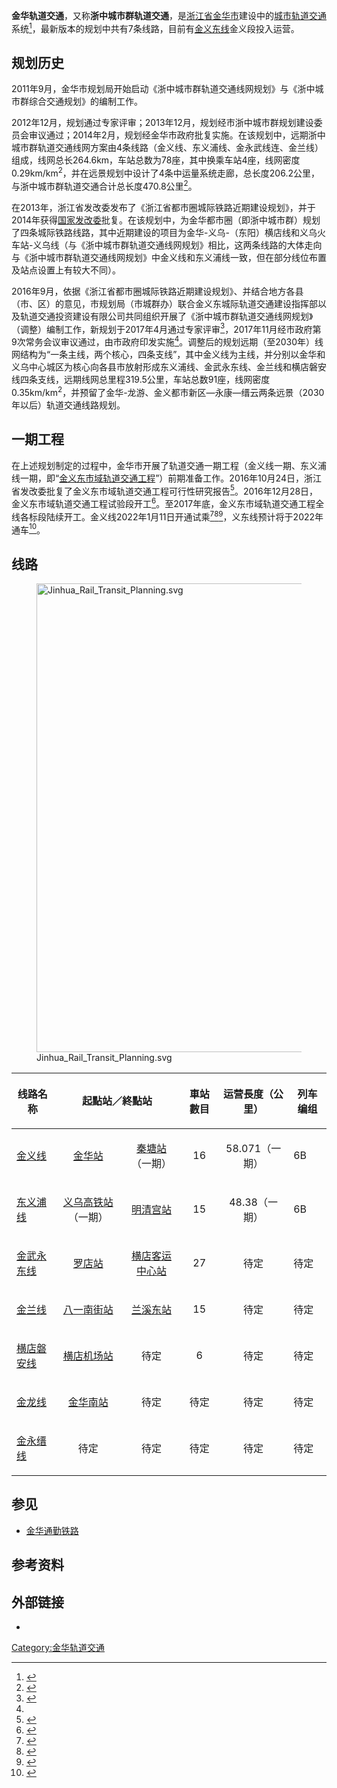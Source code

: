 {{not|金华通勤铁路}}
{{noteTA
|G1 =Transport}}
{{浙江未来建设}}
{{Infobox public transit
|rail_name=金华轨道交通
|banner_color=
|sec_banner_color=
|third_banner_color=
|logo_filename= 金华轨道交通.png
|image= 20220206 金华轨道交通集团总部大楼.jpg
|image_width=
|logo_note=
|code_name=
|locale={{CHN}}[[浙江省|浙江省]][[金华市|金华市]]（地级市）
|service_type=[[城市軌道交通系統|城市軌道交通系統]]
| began_operation = {{Start date and age|2022|01|11}}
|end_operation=
|operation_note=
|system_length={{Convert|58.071|km|mi|0}}
|total_length={{Convert|319.5|km|mi|0}}
|lines=[[金华轨道交通金义东线|金义东线]]
|stations=
|route_title=線路
|main_route=
|secondary_route=
|branch_route=
|main_stations=
|ridership=
|fleet_size=
|track_gauge={{standard gauge}}
|operator=金华市轨道交通集团有限公司<ref>{{cite web|url=http://www.jhrailtransit.com/25.html|title=公司简介|work=金华轨道交通|date=2017-02-06|access-date=2022-04-04|archive-date=2022-04-03|archive-url=https://web.archive.org/web/20220402153609/http://www.jhmtr.net/companyProfile/|dead-url=no}}</ref>
|franchise=
|hq=[[浙江省|浙江省]][[金华市|金华市]][[金东区|金东区]]二环东路和李渔东路交叉口金华轨道大厦<ref>{{cite news|title=【轨道集团】新起点 新征程 新气象 市轨道交通集团举行轨道大厦搬迁暨揭牌仪式|url=http://gzw.jinhua.gov.cn/art/2022/1/10/art_1229096128_58706210.html|work=金华市国有资产监督管理委员会|date=2022-01-10}}</ref>
|key_person=
|website={{url|http://www.jhmtr.net/}}
}}
'''金华轨道交通'''，又称'''浙中城市群轨道交通'''，是[[浙江省|浙江省]][[金华市|金华市]]建设中的[[城市轨道交通|城市轨道交通]]系统<ref name="#1">{{cite web|url=http://www.jhup.gov.cn/yggh/cxgh/ghphgb/201712/t20171222_1822942_1.html|title=浙中城市群轨道交通线网规划（调整）|publisher=金华市规划局|date=2017-12-14|accessdate=2018-02-03|language=zh-cn|archive-url=https://web.archive.org/web/20180203181302/http://www.jhup.gov.cn/yggh/cxgh/ghphgb/201712/t20171222_1822942_1.html|archive-date=2018-02-03|dead-url=yes}}</ref>，最新版本的规划中共有7条线路，目前有[[金华轨道交通金义东线|金义东线]]金义段投入运营。

==规划历史==
2011年9月，金华市规划局开始启动《浙中城市群轨道交通线网规划》与《浙中城市群综合交通规划》的编制工作。

2012年12月，规划通过专家评审；2013年12月，规划经市浙中城市群规划建设委员会审议通过；2014年2月，规划经金华市政府批复实施。在该规划中，远期浙中城市群轨道交通线网方案由4条线路（金义线、东义浦线、金永武线连、金兰线）组成，线网总长264.6km，车站总数为78座，其中换乘车站4座，线网密度0.29km/km<sup>2</sup>，并在远景规划中设计了4条中运量系统走廊，总长度206.2公里，与浙中城市群轨道交通合计总长度470.8公里<ref>{{cite web|title=浙中城市群轨道交通线网规划|url=http://www.jhup.gov.cn/art/2015/2/3/art_8190_497807.html|date=2015-02-03|accessdate=2018-02-03|publisher=金华市规划局|deadurl=yes|archiveurl=https://web.archive.org/web/20170108005353/http://www.jhup.gov.cn/art/2015/2/3/art_8190_497807.html|archivedate=2017-01-08}}</ref>。

在2013年，浙江省发改委发布了《浙江省都市圈城际铁路近期建设规划》，并于2014年获得[[国家发改委|国家发改委]]批复。在该规划中，为金华都市圈（即浙中城市群）规划了四条城际铁路线路，其中近期建设的项目为金华-义乌-（东阳）横店线和义乌火车站-义乌线（与《浙中城市群轨道交通线网规划》相比，这两条线路的大体走向与《浙中城市群轨道交通线网规划》中金义线和东义浦线一致，但在部分线位布置及站点设置上有较大不同）。

2016年9月，依据《浙江省都市圈城际铁路近期建设规划》、并结合地方各县（市、区）的意见，市规划局（市城群办）联合金义东城际轨道交通建设指挥部以及轨道交通投资建设有限公司共同组织开展了《浙中城市群轨道交通线网规划》（调整）编制工作，新规划于2017年4月通过专家评审<ref>{{cite web|title=浙中城市群轨道交通线网规划（调整）方案公示|url=http://www.jhup.gov.cn/yggh/cxgh/ghpqgszqyj/201704/t20170428_983595_1.html|date=2017-04-28|accessdate=2018-02-03|publisher=金华市规划局|archive-url=https://web.archive.org/web/20180203181132/http://www.jhup.gov.cn/yggh/cxgh/ghpqgszqyj/201704/t20170428_983595_1.html|archive-date=2018-02-03|dead-url=yes}}</ref>，2017年11月经市政府第9次常务会议审议通过，由市政府印发实施<ref name="#1"/>。调整后的规划远期（至2030年）线网结构为“一条主线，两个核心，四条支线”，其中金义线为主线，并分别以金华和义乌中心城区为核心向各县市放射形成东义浦线、金武永东线、金兰线和横店磐安线四条支线，远期线网总里程319.5公里，车站总数91座，线网密度0.35km/km<sup>2</sup>，并预留了金华-龙游、金义都市新区—永康—缙云两条远景（2030年以后）轨道交通线路规划。

==一期工程==
{{main|金华轨道交通金义东线}}
在上述规划制定的过程中，金华市开展了轨道交通一期工程（金义线一期、东义浦线一期，即“[[金华轨道交通金义东线|金义东市域轨道交通工程]]”）前期准备工作。2016年10月24日，浙江省发改委批复了金义东市域轨道交通工程可行性研究报告<ref>{{cite news|title=金义东市域轨道交通项目今日开工|url=http://www.jinhua.gov.cn/art/2016/12/28/art_20_865322.html|publisher=金华日报|date=2016-12-28|deadurl=yes|archiveurl=https://web.archive.org/web/20170108003004/http://www.jinhua.gov.cn/art/2016/12/28/art_20_865322.html|archivedate=2017-01-08|accessdate=2017-01-07}}</ref>。2016年12月28日，金义东市域轨道交通工程试验段开工<ref>{{cite news|title=金义东市域轨道交通项目动工 打造一小时交通圈|url=http://csj.xinhuanet.com/2016-12/29/c_135941037.htm|date=2016-12-29|publisher=钱江晚报|access-date=2017-01-07|archive-url=https://web.archive.org/web/20170108003138/http://csj.xinhuanet.com/2016-12/29/c_135941037.htm|archive-date=2017-01-08|dead-url=yes}}</ref>。至2017年底，金义东市域轨道交通工程全线各标段陆续开工。金义线2022年1月11日开通试乘<ref name=jinyi>{{cite web|url=https://www.jhnews.com.cn/xw/sh/202103/t20210304_399784.shtml|date=2021-03-04|title=轨道金义线车站全线进入装修}}</ref><ref name="test">{{cite news|title=金义东市域轨道交通项目今日开工|url=http://www.jhnews.com.cn/2016/1227/724630.shtml|publisher=金华新闻网|date=2016-12-27|access-date=2017-11-11|archive-url=https://web.archive.org/web/20171201041530/http://www.jhnews.com.cn/2016/1227/724630.shtml|archive-date=2017-12-01|dead-url=yes}}</ref><ref name=testride>{{cite web|url=http://www.jinhua.gov.cn/art/2022/1/12/art_1229160389_60228972.html|date=2022-01-12|title=金义东市域轨道交通金义段开通试乘|work=金华日报}}</ref>，义东线预计将于2022年通车<ref name=yidong>{{cite news|title=轨道交通义东线西段实现洞通|url=http://www.jinhua.gov.cn/art/2021/3/9/art_1229159979_59763700.html|work=金华日报|publisher=金华市人民政府|date=2021-03-09}}</ref>。

==线路==
[[File:Jinhua_Rail_Transit_Planning.svg|750px]]
{| class="wikitable sortable" align="center" style="margin: 0px auto; border-collapse: collapse;"
|-
! class="unsortable"|线路名称 
! class="unsortable" colspan="2" style="line-height:1.05"|起點站／終點站 
! 車站數目 
! 运营長度（公里）
! 列车编组 
! 开通日期
|-
![[金义东城际轨道交通|金义线]]
|style="text-align:center;"|[[金华站|金华站]]|| style="text-align:center;"|[[秦塘站|秦塘站]]（一期）|| style="text-align:center;"| 16 ||style="text-align:center;"|  58.071（一期）|| 6B ||style="text-align:center;"|2022年1月11日
|-
![[金义东城际轨道交通|东义浦线]]
|style="text-align:center;"|[[义乌高铁站_(金华轨道交通)|义乌高铁站]]（一期）||style="text-align:center;"|[[明清宫站|明清宫站]]|| style="text-align:center;"| 15 || style="text-align:center;"| 48.38（一期） || 6B||style="text-align:center;"|预计2022年7月
|-
![[金武永东线|金武永东线]]
|style="text-align:center;"|[[罗店站_(金华市)|罗店站]]||style="text-align:center;"|[[横店客运中心站|横店客运中心站]]||style="text-align:center;"| 27 || style="text-align:center;"| 待定 ||待定
|-
![[金兰线|金兰线]]
|style="text-align:center;"|[[八一南街站|八一南街站]]||style="text-align:center;"|[[兰溪东站|兰溪东站]]||style="text-align:center;"| 15 || style="text-align:center;"| 待定 ||待定
|-
![[横店磐安线|横店磐安线]]
|style="text-align:center;"|[[横店机场站|横店机场站]]||style="text-align:center;"|待定||style="text-align:center;"| 6 || style="text-align:center;"| 待定 ||待定
|-
![[金龙线|金龙线]]
|style="text-align:center;"|[[金华南站|金华南站]]||style="text-align:center;"|待定||style="text-align:center;"| 待定 || style="text-align:center;"| 待定 ||待定
|-
![[金永缙线|金永缙线]]
|style="text-align:center;"|待定||style="text-align:center;"|待定||style="text-align:center;"| 待定 || style="text-align:center;"| 待定 ||待定
|}

==参见==
*[[金华通勤铁路|金华通勤铁路]]

==参考资料==
{{Reflist}}

==外部链接==
*{{url|http://www.jhmtr.net/|金华轨道交通}}

{{中华人民共和国的市郊铁路}}
{{金华市}}
{{浙江铁路}}
[[Category:金华轨道交通|Category:金华轨道交通]]